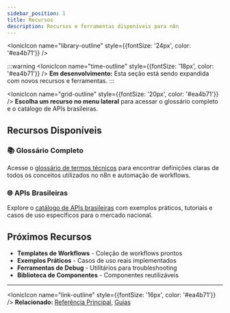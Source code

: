 ---
sidebar_position: 1
title: Recursos
description: Recursos e ferramentas disponíveis para n8n
---


<IonicIcon name="library-outline" style={{fontSize: '24px', color: '#ea4b71'}} />

:::warning
<IonicIcon name="time-outline" style={{fontSize: '18px', color: '#ea4b71'}} />
**Em desenvolvimento:** Esta seção está sendo expandida com novos recursos e ferramentas.
:::

<IonicIcon name="grid-outline" style={{fontSize: '20px', color: '#ea4b71'}} />
**Escolha um recurso no menu lateral** para acessar o glossário completo e o catálogo de APIs brasileiras.

## Recursos Disponíveis

### 📚 Glossário Completo
Acesse o [glossário de termos técnicos](glossario.md) para encontrar definições claras de todos os conceitos utilizados no n8n e automação de workflows.

### 🌐 APIs Brasileiras
Explore o [catálogo de APIs brasileiras](apis-brasileiras.md) com exemplos práticos, tutoriais e casos de uso específicos para o mercado nacional.

## Próximos Recursos

- **Templates de Workflows** - Coleção de workflows prontos
- **Exemplos Práticos** - Casos de uso reais implementados
- **Ferramentas de Debug** - Utilitários para troubleshooting
- **Biblioteca de Componentes** - Componentes reutilizáveis

---

<IonicIcon name="link-outline" style={{fontSize: '16px', color: '#ea4b71'}} />
**Relacionado:** [Referência Principal](../index.mdx), [Guias](../guias/)
